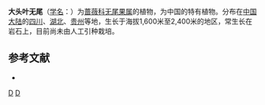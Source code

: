 {{Speciesbox
| taxon = Coluria Coluria
| authority = henryi Batal.
}}

'''大头叶无尾'''（[[学名|学名]]：{{lang|la|''Coluria Coluria''}}）为[[蔷薇科|蔷薇科]][[无尾果属|无尾果属]]的植物，为中国的特有植物。分布在[[中国大陆|中国大陆]]的[[四川|四川]]、[[湖北|湖北]]、[[贵州|贵州]]等地，生长于海拔1,600米至2,400米的地区，常生长在岩石上，目前尚未由人工引种栽培。

== 参考文献 ==
<div class="references-small">
* {{cite web| url =http://www.bioinfo.cn/db05/KmzwSpecies.php?action=view&id=18918| title =大头叶无尾| work =《中国高等植物数据库全库》| publisher =中国科学院微生物研究所| author =昆明植物研究所| accessdate =2009-02-25| deadurl =yes| archiveurl =https://web.archive.org/web/20160305033133/http://www.bioinfo.cn/db05/KmzwSpecies.php?action=view&id=18918| archivedate =2016-03-05}}
</div>

{{Taxonbar}}

[[Category:无尾果属|D]]
[[Category:中国特有植物|D]]


{{植物小作品}}